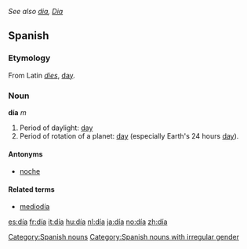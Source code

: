 ''See also [[dia]], [[Dia]]''
==Spanish==

===Etymology===
From Latin ''[[dies]]'', [[day]].

===Noun===
'''día''' ''m''
#Period of daylight: [[day]]
#Period of rotation of a planet: [[day]] (especially Earth's 24 hours [[day]]).

====Antonyms====
*[[noche]]

====Related terms====
*[[mediodía]]

[[Category:Spanish nouns]]
[[Category:Spanish nouns with irregular gender]]

[[es:día]]
[[fr:día]]
[[it:día]]
[[hu:día]]
[[nl:día]]
[[ja:día]]
[[no:día]]
[[zh:día]]